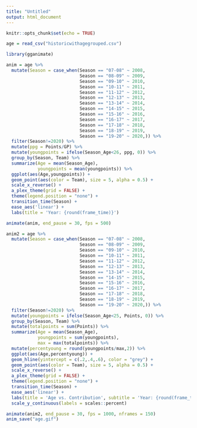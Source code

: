 ---
title: "Untitled"
output: html_document
---

```{r setup, include=FALSE}
knitr::opts_chunk$set(echo = TRUE)
```

```{r}
age = read_csv("historicwithagegrouped.csv")

library(gganimate)
```

```{r}
anim = age %>% 
  mutate(Season = case_when(Season == "07-08" ~ 2008,
                            Season == "08-09" ~ 2009,
                            Season == "09-10" ~ 2010,
                            Season == "10-11" ~ 2011,
                            Season == "11-12" ~ 2012,
                            Season == "12-13" ~ 2013,
                            Season == "13-14" ~ 2014,
                            Season == "14-15" ~ 2015,
                            Season == "15-16" ~ 2016,
                            Season == "16-17" ~ 2017,
                            Season == "17-18" ~ 2018,
                            Season == "18-19" ~ 2019,
                            Season == "19-20" ~ 2020,)) %>% 
  filter(Season!=2020) %>% 
  mutate(ppg = Points/GP) %>% 
  mutate(youngpoints = ifelse(Season_Age<26, ppg, 0)) %>%
  group_by(Season, Team) %>% 
  summarize(Age = mean(Season_Age),
            youngpoints = mean(youngpoints)) %>% 
  ggplot(aes(Age,youngpoints)) +
  geom_point(aes(color = Team), size = 5, alpha = 0.5) +
  scale_x_reverse() +
  a_plex_theme(grid = FALSE) +
  theme(legend.position = "none") +
  transition_time(Season) +
  ease_aes('linear') +
  labs(title = 'Year: {round(frame_time)}')

animate(anim, end_pause = 30, fps = 500)
```

```{r}
anim2 = age %>% 
  mutate(Season = case_when(Season == "07-08" ~ 2008,
                            Season == "08-09" ~ 2009,
                            Season == "09-10" ~ 2010,
                            Season == "10-11" ~ 2011,
                            Season == "11-12" ~ 2012,
                            Season == "12-13" ~ 2013,
                            Season == "13-14" ~ 2014,
                            Season == "14-15" ~ 2015,
                            Season == "15-16" ~ 2016,
                            Season == "16-17" ~ 2017,
                            Season == "17-18" ~ 2018,
                            Season == "18-19" ~ 2019,
                            Season == "19-20" ~ 2020,)) %>% 
  filter(Season!=2020) %>% 
  mutate(youngpoints = ifelse(Season_Age<25, Points, 0)) %>%
  group_by(Season, Team) %>% 
  mutate(totalpoints = sum(Points)) %>% 
  summarize(Age = mean(Season_Age),
            youngpoints = sum(youngpoints),
            max = max(totalpoints)) %>% 
  mutate(percentyoung = round(youngpoints/max,2)) %>% 
  ggplot(aes(Age,percentyoung)) +
  geom_hline(yintercept = c(.2,.4,.6), color = "grey") +
  geom_point(aes(color = Team), size = 5, alpha = 0.5) +
  scale_x_reverse() +
  a_plex_theme(grid = FALSE) +
  theme(legend.position = "none") +
  transition_time(Season) +
  ease_aes('linear') +
  labs(title = 'Age vs. Contribution', subtitle = 'Year: {round(frame_time)}', caption = 'Chart by @Mackinawstats', x = "Average Age", y = "% of Points from <25 Year Olds") +
  scale_y_continuous(labels = scales::percent)

animate(anim2, end_pause = 30, fps = 1000, nframes = 150)
anim_save("age.gif")


```



